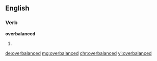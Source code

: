 ==English==

===Verb===
'''overbalanced'''

# {{en-past of|overbalance}}

[[de:overbalanced]]
[[mg:overbalanced]]
[[chr:overbalanced]]
[[vi:overbalanced]]